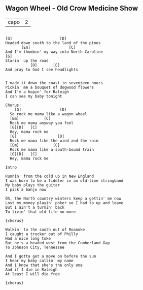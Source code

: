 ## Wagon Wheel - Old Crow Medicine Show {#selected-songs-wagon-wheel}

          
-----  ---
capo   2  
-----  ---


```

[G]                     [D]
Headed down south to the land of the pines
       [Em]                 [C]
And I'm thumbin' my way into North Caroline
[G]
Starin' up the road
           [D]       [C]
And pray to God I see headlights


I made it down the coast in seventeen hours 
Pickin' me a bouquet of dogwood flowers 
And I'm a hopin' for Raleigh 
I can see my baby tonight

Chorus:
    [G]                 [D]
  So rock me mama like a wagon wheel
  [Em]           [C]
  Rock me mama anyway you feel
  [G][D]   [C]
  Hey, mama rock me
  [G]                  [D]
  Rock me mama like the wind and the rain
  [Em]               [C]
  Rock me mama like a south-bound train
  [G][D]   [C]
  Hey, mama rock me

Intro

Runnin' from the cold up in New England
I was born to be a fiddler in an old-time stringband
My baby plays the guitar
I pick a banjo now

Oh, the North country winters keep a gettin' me now
Lost my money playin' poker so I had to up and leave
But I ain't a turnin' back
To livin' that old life no more

{chorus}

Walkin' to the south out of Roanoke
I caught a trucker out of Philly
Had a nice long toke
But he's a headed west from the Cumberland Gap
To Johnson City, Tennessee

And I gotta get a move on before the sun
I hear my baby callin' my name
And I know that she's the only one
And if I die in Raleigh
At least I will die free

{chorus}
```
